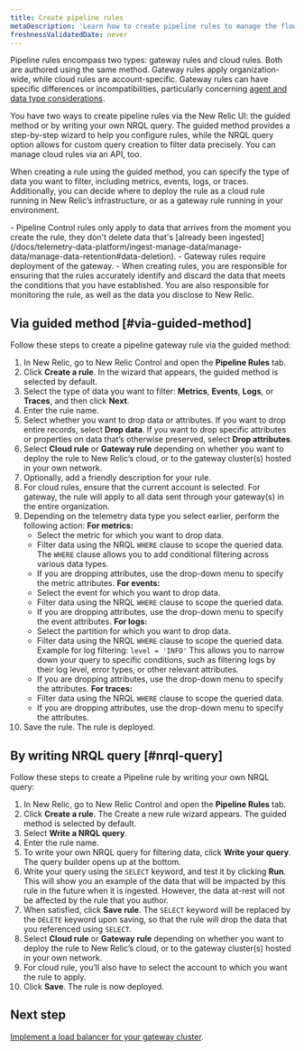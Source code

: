 ```yaml
---
title: Create pipeline rules
metaDescription: 'Learn how to create pipeline rules to manage the flow of data from your monitored entities to New Relic.'
freshnessValidatedDate: never
---
```


Pipeline rules encompass two types: gateway rules and cloud rules. Both are authored using the same method. Gateway rules apply organization-wide, while cloud rules are account-specific. Gateway rules can have specific differences or incompatibilities, particularly concerning [agent and data type considerations](/docs/new-relic-control/pipeline-control/data-dropping-gateway).

You have two ways to create pipeline rules via the New Relic UI: the guided method or by writing your own NRQL query. The guided method provides a step-by-step wizard to help you configure rules, while the NRQL query option allows for custom query creation to filter data precisely. You can manage cloud rules via an API, too.

When creating a rule using the guided method, you can specify the type of data you want to filter, including metrics, events, logs, or traces. Additionally, you can decide where to deploy the rule as a cloud rule running in New Relic’s infrastructure, or as a gateway rule running in your environment. 

<Callout variant="important">
    - Pipeline Control rules only apply to data that arrives from the moment you create the rule, they don't delete data that's [already been ingested](/docs/telemetry-data-platform/ingest-manage-data/manage-data/manage-data-retention#data-deletion).
    - Gateway rules require deployment of the gateway.
    - When creating rules, you are responsible for ensuring that the rules accurately identify and discard the data that meets the conditions that you have established. You are also responsible for monitoring the rule, as well as the data you disclose to New Relic.
</Callout>

## Via guided method [#via-guided-method]

Follow these steps to create a pipeline gateway rule via the guided method:

1. In New Relic, go to New Relic Control and open the **Pipeline Rules** tab.
2. Click **Create a rule**. In the wizard that appears, the guided method is selected by default.
3. Select the type of data you want to filter: **Metrics**, **Events**, **Logs**, or **Traces**, and then click **Next**.
4. Enter the rule name.
5. Select whether you want to drop data or attributes. If you want to drop entire records, select **Drop data**. If you want to drop specific attributes or properties on data that’s otherwise preserved, select **Drop attributes**.
6. Select **Cloud rule** or **Gateway rule** depending on whether you want to deploy the rule to New Relic’s cloud, or to the gateway cluster(s) hosted in your own network.
7. Optionally, add a friendly description for your rule.
8. For cloud rules, ensure that the current account is selected. For gateway, the rule will apply to all data sent through your gateway(s) in the entire organization.
9. Depending on the telemetry data type you select earlier, perform the following action:
   **For metrics:**
   - Select the metric for which you want to drop data. 
   - Filter data using the NRQL `WHERE` clause to scope the queried data. The `WHERE` clause allows you to add conditional filtering across various data types.
   - If you are dropping attributes, use the drop-down menu to specify the metric attributes.
	**For events:**
   - Select the event for which you want to drop data.
   - Filter data using the NRQL `WHERE` clause to scope the queried data.
   - If you are dropping attributes, use the drop-down menu to specify the event attributes.
	**For logs:**
   - Select the partition for which you want to drop data.
   - Filter data using the NRQL `WHERE` clause to scope the queried data.
     Example for log filtering: `level = 'INFO'`
     This allows you to narrow down your query to specific conditions, such as filtering logs by their log level, error types, or other relevant attributes.  
   - If you are dropping attributes, use the drop-down menu to specify the attributes.
	**For traces:**
   - Filter data using the NRQL `WHERE` clause to scope the queried data.
   - If you are dropping attributes, use the drop-down menu to specify the attributes.
10. Save the rule. The rule is deployed.

## By writing NRQL query [#nrql-query]

Follow these steps to create a Pipeline rule by writing your own NRQL query:

1. In New Relic, go to New Relic Control and open the **Pipeline Rules** tab.
2. Click **Create a rule**. The Create a new rule wizard appears. The guided method is selected by default.
3. Select **Write a NRQL query**.
4. Enter the rule name.
5. To write your own NRQL query for filtering data, click **Write your query**. The query builder opens up at the bottom.
6. Write your query using the `SELECT` keyword, and test it by clicking **Run**. This will show you an example of the data that will be impacted by this rule in the future when it is ingested. However, the data at-rest will not be affected by the rule that you author. 
7. When satisfied, click **Save rule**. The `SELECT` keyword will be replaced by the `DELETE` keyword upon saving, so that the rule will drop the data that you referenced using `SELECT`.
8. Select **Cloud rule** or **Gateway rule** depending on whether you want to deploy the rule to New Relic’s cloud, or to the gateway cluster(s) hosted in your own network.
9. For cloud rule, you’ll also have to select the account to which you want the rule to apply.
10. Click **Save**. The rule is now deployed.

## Next step
[Implement a load balancer for your gateway cluster](/docs/new-relic-control/pipeline-control/load-balancer-for-gateway).
